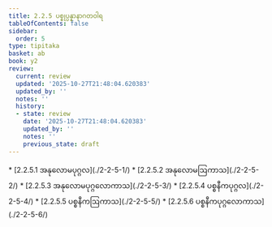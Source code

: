 ```yaml
---
title: 2.2.5 ပစ္စုပ္ပန္နာနာဂတဝါရ
tableOfContents: false
sidebar:
  order: 5
type: tipitaka
basket: ab
book: y2
review:
  current: review
  updated: '2025-10-27T21:48:04.620383'
  updated_by: ''
  notes: ''
  history:
  - state: review
    date: '2025-10-27T21:48:04.620383'
    updated_by: ''
    notes: ''
    previous_state: draft
---
```



<ReviewStatus review={frontmatter.review} showDetails={true} />

<HypothesisAnnotation frontmatter={frontmatter} />

<DynamicBreadcrumb />



<TableOfContents book="y2" section="2.2.5">
* [2.2.5.1 အနုလောမပုဂ္ဂလ](./2-2-5-1/)
* [2.2.5.2 အနုလောမဩကာသ](./2-2-5-2/)
* [2.2.5.3 အနုလောမပုဂ္ဂလောကာသ](./2-2-5-3/)
* [2.2.5.4 ပစ္စနီကပုဂ္ဂလ](./2-2-5-4/)
* [2.2.5.5 ပစ္စနီကဩကာသ](./2-2-5-5/)
* [2.2.5.6 ပစ္စနီကပုဂ္ဂလောကာသ](./2-2-5-6/)
</TableOfContents>